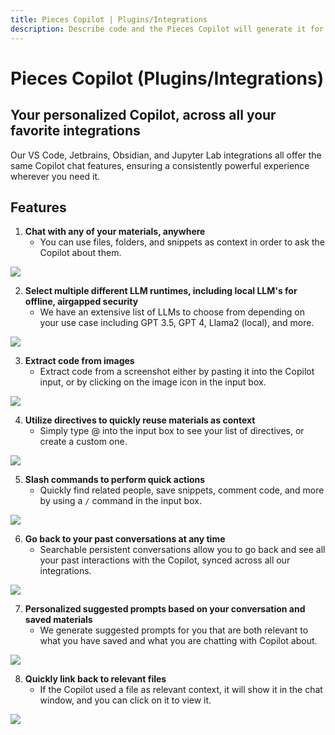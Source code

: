 ```yaml
---
title: Pieces Copilot | Plugins/Integrations
description: Describe code and the Pieces Copilot will generate it for you, or ask qGPT questions about code you have already saved from your IDE or browser.
---
```


# Pieces Copilot (Plugins/Integrations)

## Your personalized Copilot, across all your favorite integrations

Our VS Code, Jetbrains, Obsidian, and Jupyter Lab integrations all offer the same Copilot chat features, ensuring a consistently powerful experience wherever you need it.

## Features
1. **Chat with any of your materials, anywhere**
    - You can use files, folders, and snippets as context in order to ask the Copilot about them.

<Image zoom src="https://storage.googleapis.com/pieces_multimedia/PROMOTIONAL/PIECES_FOR_DEVELOPERS/VS_CODE/MACOS/COPILOT_CONTEXT_GENERIC/16X9/PIECES_FOR_DEVELOPERS-VS_CODE-COPILOT_CONTEXT_GENERIC-MACOS-16X9-1_10_2024.GIF" />

2. **Select multiple different LLM runtimes, including local LLM's for offline, airgapped security**
    - We have an extensive list of LLMs to choose from depending on your use case including GPT 3.5, GPT 4, Llama2 (local), and more.

<Image zoom src="https://storage.googleapis.com/pieces_multimedia/PROMOTIONAL/PIECES_FOR_DEVELOPERS/VS_CODE/MACOS/ANY_FEATURE/16X9/PIECES_FOR_DEVELOPERS-VS_CODE-ANY_FEATURE-MACOS-16X9-1_11_2024.GIF" />

3. **Extract code from images**
    - Extract code from a screenshot either by pasting it into the Copilot input, or by clicking on the image icon in the input box.

<Image zoom src="https://storage.googleapis.com/pieces_multimedia/PROMOTIONAL/PIECES_FOR_DEVELOPERS/VS_CODE/MACOS/COPILOT_OCR/16X9/PIECES_FOR_DEVELOPERS-VS_CODE-COPILOT_OCR-MACOS-16X9-1_10_2024.GIF" />

4. **Utilize directives to quickly reuse materials as context**
    - Simply type @ into the input box to see your list of directives, or create a custom one.

<Image zoom src="https://storage.googleapis.com/pieces_multimedia/PROMOTIONAL/PIECES_FOR_DEVELOPERS/VS_CODE/MACOS/ANY_FEATURE/16X9/4.vs-code-directives.gif" />

5. **Slash commands to perform quick actions**
    - Quickly find related people, save snippets, comment code, and more by using a `/` command in the input box.

<Image zoom src="https://storage.googleapis.com/pieces_multimedia/PROMOTIONAL/PIECES_FOR_DEVELOPERS/VS_CODE/MACOS/ANY_FEATURE/16X9/5.slash-commands.gif" />

6. **Go back to your past conversations at any time**
    - Searchable persistent conversations allow you to go back and see all your past interactions with the Copilot, synced across all our integrations.

<Image zoom src="https://storage.googleapis.com/pieces_multimedia/PROMOTIONAL/PIECES_FOR_DEVELOPERS/VS_CODE/MACOS/COPILOT/16X9/6.persisted-chats.gif" />

7. **Personalized suggested prompts based on your conversation and saved materials**
    - We generate suggested prompts for you that are both relevant to what you have saved and what you are chatting with Copilot about.

<Image zoom src="https://storage.googleapis.com/pieces_multimedia/PROMOTIONAL/PIECES_FOR_DEVELOPERS/VS_CODE/MACOS/SUGGESTED_MATERIALS/16X9/PIECES_FOR_DEVELOPERS-VS_CODE-SUGGESTED_MATERIALS-MACOS-16X9-1_10_2024.GIF" />

8. **Quickly link back to relevant files**
    - If the Copilot used a file as relevant context, it will show it in the chat window, and you can click on it to view it.

<Image zoom src="https://storage.googleapis.com/pieces_multimedia/PROMOTIONAL/PIECES_FOR_DEVELOPERS/VS_CODE/MACOS/COPILOT_CONTEXT_FILES/16X9/PIECES_FOR_DEVELOPERS-VS_CODE-COPILOT_CONTEXT_FILES-MACOS-16X9-1_10_2024.GIF" />
